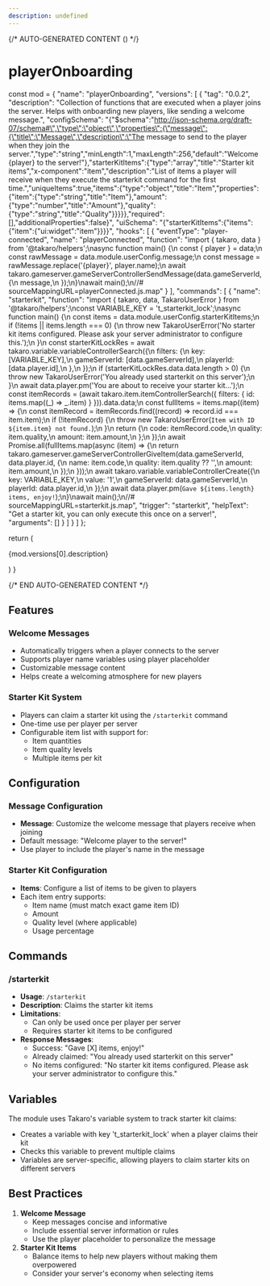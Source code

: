 ```yaml
---
description: undefined
---
```


{/* AUTO-GENERATED CONTENT () */}


# playerOnboarding

  const mod = {
  "name": "playerOnboarding",
  "versions": [
    {
      "tag": "0.0.2",
      "description": "Collection of functions that are executed when a player joins the server. Helps with onboarding new players, like sending a welcome message.",
      "configSchema": "{\"$schema\":\"http://json-schema.org/draft-07/schema#\",\"type\":\"object\",\"properties\":{\"message\":{\"title\":\"Message\",\"description\":\"The message to send to the player when they join the server.\",\"type\":\"string\",\"minLength\":1,\"maxLength\":256,\"default\":\"Welcome {player} to the server!\"},\"starterKitItems\":{\"type\":\"array\",\"title\":\"Starter kit items\",\"x-component\":\"item\",\"description\":\"List of items a player will receive when they execute the starterkit command for the first time.\",\"uniqueItems\":true,\"items\":{\"type\":\"object\",\"title\":\"Item\",\"properties\":{\"item\":{\"type\":\"string\",\"title\":\"Item\"},\"amount\":{\"type\":\"number\",\"title\":\"Amount\"},\"quality\":{\"type\":\"string\",\"title\":\"Quality\"}}}}},\"required\":[],\"additionalProperties\":false}",
      "uiSchema": "{\"starterKitItems\":{\"items\":{\"item\":{\"ui:widget\":\"item\"}}}}",
      "hooks": [
        {
          "eventType": "player-connected",
          "name": "playerConnected",
          "function": "import { takaro, data } from '@takaro/helpers';\nasync function main() {\n    const { player } = data;\n    const rawMessage = data.module.userConfig.message;\n    const message = rawMessage.replace('{player}', player.name);\n    await takaro.gameserver.gameServerControllerSendMessage(data.gameServerId, {\n        message,\n    });\n}\nawait main();\n//# sourceMappingURL=playerConnected.js.map"
        }
      ],
      "commands": [
        {
          "name": "starterkit",
          "function": "import { takaro, data, TakaroUserError } from '@takaro/helpers';\nconst VARIABLE_KEY = 't_starterkit_lock';\nasync function main() {\n    const items = data.module.userConfig.starterKitItems;\n    if (!items || items.length === 0) {\n        throw new TakaroUserError('No starter kit items configured. Please ask your server administrator to configure this.');\n    }\n    const starterKitLockRes = await takaro.variable.variableControllerSearch({\n        filters: {\n            key: [VARIABLE_KEY],\n            gameServerId: [data.gameServerId],\n            playerId: [data.player.id],\n        },\n    });\n    if (starterKitLockRes.data.data.length > 0) {\n        throw new TakaroUserError('You already used starterkit on this server');\n    }\n    await data.player.pm('You are about to receive your starter kit...');\n    const itemRecords = (await takaro.item.itemControllerSearch({ filters: { id: items.map((_) => _.item) } })).data.data;\n    const fullItems = items.map((item) => {\n        const itemRecord = itemRecords.find((record) => record.id === item.item);\n        if (!itemRecord) {\n            throw new TakaroUserError(`Item with ID ${item.item} not found.`);\n        }\n        return {\n            code: itemRecord.code,\n            quality: item.quality,\n            amount: item.amount,\n        };\n    });\n    await Promise.all(fullItems.map(async (item) => {\n        return takaro.gameserver.gameServerControllerGiveItem(data.gameServerId, data.player.id, {\n            name: item.code,\n            quality: item.quality ?? '',\n            amount: item.amount,\n        });\n    }));\n    await takaro.variable.variableControllerCreate({\n        key: VARIABLE_KEY,\n        value: '1',\n        gameServerId: data.gameServerId,\n        playerId: data.player.id,\n    });\n    await data.player.pm(`Gave ${items.length} items, enjoy!`);\n}\nawait main();\n//# sourceMappingURL=starterkit.js.map",
          "trigger": "starterkit",
          "helpText": "Get a starter kit, you can only execute this once on a server!",
          "arguments": []
        }
      ]
    }
  ]
};

  return (
    <div>
      <p>{mod.versions[0].description}</p>
      <Commands commands={mod.versions[0].commands} />
      <CronJobs cronJobs={mod.versions[0].cronJobs} />
      <Hooks hooks={mod.versions[0].hooks} />
      <Config configSchema={mod.versions[0].configSchema} />
    </div>
  )
}

<Module />

{/* END AUTO-GENERATED CONTENT */}

## Features

### Welcome Messages

- Automatically triggers when a player connects to the server
- Supports player name variables using player placeholder
- Customizable message content
- Helps create a welcoming atmosphere for new players

### Starter Kit System

- Players can claim a starter kit using the `/starterkit` command
- One-time use per player per server
- Configurable item list with support for:
    - Item quantities
    - Item quality levels
    - Multiple items per kit

## Configuration

### Message Configuration

- **Message**: Customize the welcome message that players receive when joining
- Default message: "Welcome player to the server!"
- Use player to include the player's name in the message

### Starter Kit Configuration

- **Items**: Configure a list of items to be given to players
- Each item entry supports:
    - Item name (must match exact game item ID)
    - Amount
    - Quality level (where applicable)
    - Usage percentage
## Commands

### /starterkit

- **Usage**: `/starterkit`
- **Description**: Claims the starter kit items
- **Limitations**:
    - Can only be used once per player per server
    - Requires starter kit items to be configured
- **Response Messages**:
    - Success: "Gave [X] items, enjoy!"
    - Already claimed: "You already used starterkit on this server"
    - No items configured: "No starter kit items configured. Please ask your server administrator to configure this."

## Variables

The module uses Takaro's variable system to track starter kit claims:
- Creates a variable with key 't_starterkit_lock' when a player claims their kit
- Checks this variable to prevent multiple claims
- Variables are server-specific, allowing players to claim starter kits on different servers

## Best Practices

1. **Welcome Message**
    - Keep messages concise and informative
    - Include essential server information or rules
    - Use the player placeholder to personalize the message
2. **Starter Kit Items**
    - Balance items to help new players without making them overpowered
    - Consider your server's economy when selecting items

